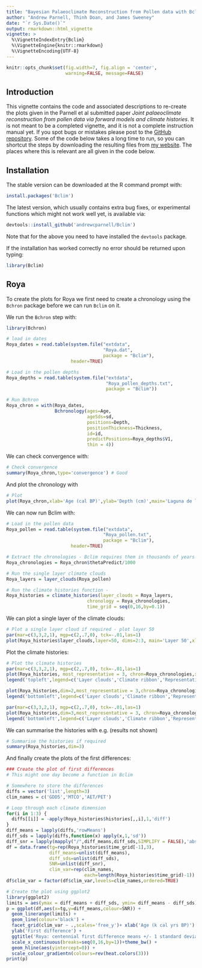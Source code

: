 ```yaml
---
title: "Bayesian Palaeoclimate Reconstruction from Pollen data with Bclim"
author: "Andrew Parnell, Thinh Doan, and James Sweeney"
date: "`r Sys.Date()`"
output: rmarkdown::html_vignette
vignette: >
  %\VignetteIndexEntry{Bclim}
  %\VignetteEngine{knitr::rmarkdown}
  %\VignetteEncoding{UTF-8}
---
```


```r
knitr::opts_chunk$set(fig.width=7, fig.align = 'center',
                      warning=FALSE, message=FALSE)
```

## Introduction

This vignette contains the code and associated descriptions to re-create the plots given in the Parnell et al submitted paper _Joint palaeoclimate reconstruction from pollen data via forward models and climate histories_. It is not meant to be a completed vignette, and it is not a complete instruction manual yet. If you spot bugs or mistakes please post to the [GitHub repository](http://github.com/andrewcparnell/Bclim). Some of the code below takes a long time to run, so you can shortcut the steps by downloading the resulting files from [my website](http://mathsci.ucd.ie/~parnell_a/). The places where this is relevant are all given in the code below. 

## Installation

The stable version can be downloaded at the R command prompt with:
```r
install.packages('Bclim')
```

The latest version, which usually contains extra bug fixes, or experimental functions which might not work well yet, is available via:
```r
devtools::install_github('andrewcparnell/Bclim')
```
Note that for the above you need to have installed the `devtools` package.

If the installation has worked correctly no error should be returned upon typing:
```r
library(Bclim)
```

## Roya

To create the plots for Roya we first need to create a chronology using the `Bchron` package before we can run `Bclim` on it.

We run the `Bchron` step with:
```r
library(Bchron)

# load in dates
Roya_dates = read.table(system.file("extdata", 
                                    "Roya.dat", 
                                    package = "Bclim"), 
                        header=TRUE)

# Load in the pollen depths
Roya_depths = read.table(system.file("extdata", 
                                     "Roya_pollen_depths.txt", 
                                     package = "Bclim"))

# Run Bchron
Roya_chron = with(Roya_dates,
                  Bchronology(ages=Age, 
                              ageSds=sd, 
                              positions=Depth, 
                              positionThickness=Thickness, 
                              id=id, 
                              predictPositions=Roya_depths$V1,
                              thin = 4))
```

We can check convergence with:
```r
# Check convergence
summary(Roya_chron,type='convergence') # Good
```

And plot the chronology with
```r
# Plot
plot(Roya_chron,xlab='Age (cal BP)',ylab='Depth (cm)',main='Laguna de la Roya',las=1)
```

We can now run Bclim with:
```r
# Load in the pollen data
Roya_pollen = read.table(system.file("extdata", 
                                    "Roya_pollen.txt", 
                                    package = "Bclim"), 
                        header=TRUE)

# Extract the chronologies - Bclim requires them in thousands of years
Roya_chronologies = Roya_chron$thetaPredict/1000

# Run the single layer climate clouds
Roya_layers = layer_clouds(Roya_pollen)

# Run the climate histories function - 
Roya_histories = climate_histories(layer_clouds = Roya_layers,
                              chronology = Roya_chronologies,
                              time_grid = seq(0,16,by=0.1))
```

We can plot a single layer of the climate clouds:
```r
# Plot a single layer cloud if required - plot layer 50
par(mar=c(3,3,2,1), mgp=c(2,.7,0), tck=-.01,las=1)
plot(Roya_histories$layer_clouds,layer=50, dims=2:3, main='Layer 50',xlab='MTCO',ylab='AET/PET',col=terrain.colors(30))
```

Plot the climate histories:
```r
# Plot the climate histories
par(mar=c(3,3,2,1), mgp=c(2,.7,0), tck=-.01,las=1)
plot(Roya_histories, most_representative = 3, chron=Roya_chronologies,xlab='Age (k cal years BP)',ylab='GDD5',main='Roya GDD5')
legend('topleft',legend=c('Layer clouds','Climate ribbon','Representative histories'),pch=15,col=c('blue','red','green'))

plot(Roya_histories,dim=2,most_representative = 3,chron=Roya_chronologies,xlab='Age (k cal years BP)',ylab='MTCO',main='Roya MTCO')
legend('bottomleft',legend=c('Layer clouds','Climate ribbon','Representative histories'),pch=15,col=c('blue','red','green'))

par(mar=c(3,3,2,1), mgp=c(2,.7,0), tck=-.01,las=1)
plot(Roya_histories,dim=3,most_representative = 3, chron=Roya_chronologies,xlab='Age (k cal years BP)',ylab='AET/PET',main='Roya AET/PET')
legend('bottomleft',legend=c('Layer clouds','Climate ribbon','Representative histories'),pch=15,col=c('blue','red','green'))
```

We can summarise the histories with e.g. (results not shown)
```r
# Summarise the histories if required
summary(Roya_histories,dim=3)
```

And finally create the plots of the first differences:
```r
### Create the plot of first differences
# This might one day become a function in Bclim

# Somewhere to store the differences
diffs = vector('list',length=3)
clim_names = c('GDD5','MTCO','AET/PET')

# Loop through each climate dimension
for(i in 1:3) {
  diffs[[i]] = -apply(Roya_histories$histories[,,i],1,'diff')
}
diff_means = lapply(diffs,'rowMeans')
diff_sds = lapply(diffs,function(x) apply(x,1,'sd'))
diff_snr = lapply(mapply("/",diff_means,diff_sds,SIMPLIFY = FALSE),'abs')
df = data.frame(tg=rep(Roya_histories$time_grid[-1],3),
                diff_means=unlist(diff_means),
                diff_sds=unlist(diff_sds),
                SNR=unlist(diff_snr),
                clim_var=rep(clim_names,
                             each=length(Roya_histories$time_grid)-1))
df$clim_var = factor(df$clim_var,levels=clim_names,ordered=TRUE)

# Create the plot using ggplot2
library(ggplot2)
limits = aes(ymax = diff_means + diff_sds, ymin= diff_means - diff_sds)
p = ggplot(df,aes(x=tg,y=diff_means,colour=SNR)) + 
  geom_linerange(limits) + 
  geom_line(colour='black') +
  facet_grid(clim_var ~ .,scales='free_y')+ xlab('Age (k cal yrs BP)') + 
  ylab('First difference') + 
  ggtitle('Roya: centennial first difference means +/- 1 standard deviation') + 
  scale_x_continuous(breaks=seq(0,16,by=1))+theme_bw() + 
  geom_hline(aes(yintercept=0)) + 
  scale_colour_gradientn(colours=rev(heat.colors(3)))
print(p)
```

